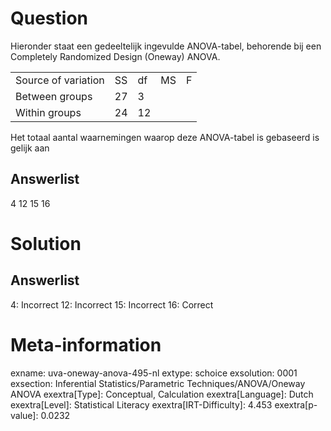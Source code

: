 Question
========

Hieronder staat een gedeeltelijk ingevulde ANOVA-tabel, behorende bij
een Completely Randomized Design (Oneway) ANOVA.

  --------------------- ---- ---- ---- ---
  Source of variation   SS   df   MS   F
  Between groups        27   3         
  Within groups         24   12        
  --------------------- ---- ---- ---- ---

Het totaal aantal waarnemingen waarop deze ANOVA-tabel is gebaseerd is
gelijk aan

Answerlist
----------

4
12
15
16

Solution
========

Answerlist
----------

4: Incorrect
12: Incorrect
15: Incorrect
16: Correct

Meta-information
================
exname: uva-oneway-anova-495-nl
extype: schoice
exsolution: 0001
exsection: Inferential Statistics/Parametric Techniques/ANOVA/Oneway ANOVA
exextra[Type]: Conceptual, Calculation
exextra[Language]: Dutch
exextra[Level]: Statistical Literacy
exextra[IRT-Difficulty]: 4.453
exextra[p-value]: 0.0232
